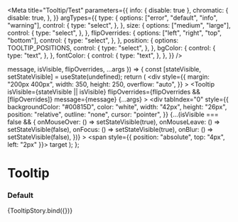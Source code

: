 
<Meta
  title="Tooltip/Test"
  parameters={{
    info: { disable: true },
    chromatic: {
      disable: true,
    },
  }}
  argTypes={{
    type: {
      options: ["error", "default", "info", "warning"],
      control: {
        type: "select",
      },
    },
    size: {
      options: ["medium", "large"],
      control: {
        type: "select",
      },
    },
    flipOverrides: {
      options: ["left", "right", "top", "bottom"],
      control: {
        type: "select",
      },
    },
    position: {
      options: TOOLTIP_POSITIONS,
      control: {
        type: "select",
      },
    },
    bgColor: {
      control: {
        type: "text",
      },
    },
    fontColor: {
      control: {
        type: "text",
      },
    },
  }}
/>

  message,
  isVisible,
  flipOverrides,
  ...args
}) => {
  const [stateVisible, setStateVisible] = useState(undefined);
  return (
    <div
      style={{
        margin: "200px 400px",
        width: 350,
        height: 250,
        overflow: "auto",
      }}
    >
      <Tooltip
        isVisible={stateVisible || isVisible}
        flipOverrides={flipOverrides && [flipOverrides]}
        message={message}
        {...args}
      >
        <div
          tabIndex="0"
          style={{
            backgroundColor: "#00815D",
            color: "white",
            width: "42px",
            height: "26px",
            position: "relative",
            outline: "none",
            cursor: "pointer",
          }}
          {...(isVisible === false && {
            onMouseOver: () => setStateVisible(true),
            onMouseLeave: () => setStateVisible(false),
            onFocus: () => setStateVisible(true),
            onBlur: () => setStateVisible(false),
          })}
        >
          <span style={{ position: "absolute", top: "4px", left: "2px" }}>
            target
          </span>
        </div>
      </Tooltip>
    </div>
  );
};

# Tooltip

### Default

<Canvas>
  <Story
    name="default"
    args={{
      position: "top",
      isVisible: true,
      message:
        "I'm a helpful tooltip that can display additional information to a user.",
      type: "default",
      size: "medium",
      bgColor: undefined,
      fontColor: undefined,
    }}
  >
    {TooltipStory.bind({})}
  </Story>
</Canvas>
